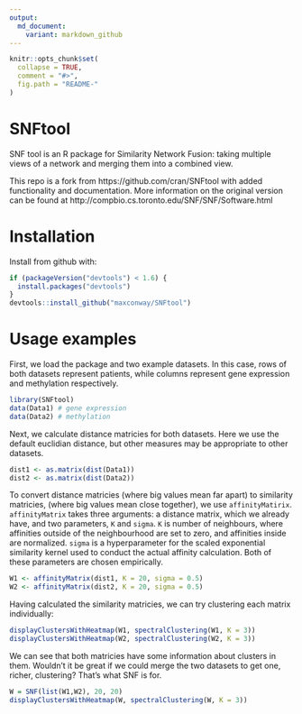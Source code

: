 ```yaml
---
output:
  md_document:
    variant: markdown_github
---
```


<!-- README.md is generated from README.Rmd. Please edit that file -->

```r
knitr::opts_chunk$set(
  collapse = TRUE,
  comment = "#>",
  fig.path = "README-"
)
```

SNFtool
=======
SNF tool is an R package for Similarity Network Fusion: taking multiple views of a network and merging them into a combined view.

This repo is a fork from https://github.com/cran/SNFtool with added functionality and documentation. More information on the original version can be found at http://compbio.cs.toronto.edu/SNF/SNF/Software.html

Installation
============
Install from github with:
```r
if (packageVersion("devtools") < 1.6) {
  install.packages("devtools")
}
devtools::install_github("maxconway/SNFtool")
```

Usage examples
==============
First, we load the package and two example datasets. In this case, rows of both datasets represent patients, while columns represent gene expression and methylation respectively.

```r
library(SNFtool)
data(Data1) # gene expression
data(Data2) # methylation
```

Next, we calculate distance matricies for both datasets. Here we use the default euclidian distance, but other measures may be appropriate to other datasets.
```r
dist1 <- as.matrix(dist(Data1))
dist2 <- as.matrix(dist(Data2))
```

To convert distance matricies (where big values mean far apart) to similarity matricies, (where big values mean close together), we use `affinityMatirix`.
`affinityMatrix` takes three arguments: a distance matrix, which we already have, and two parameters, `K` and `sigma`.
`K` is number of neighbours, where affinities outside of the neighbourhood are set to zero, and affinities inside are normalized.
`sigma` is a hyperparameter for the scaled exponential similarity kernel used to conduct the actual affinity calculation.
Both of these parameters are chosen empirically.

```r
W1 <- affinityMatrix(dist1, K = 20, sigma = 0.5)
W2 <- affinityMatrix(dist2, K = 20, sigma = 0.5)
```

Having calculated the similarity matricies, we can try clustering each matrix individually: 

```r
displayClustersWithHeatmap(W1, spectralClustering(W1, K = 3))
displayClustersWithHeatmap(W2, spectralClustering(W2, K = 3))
```

We can see that both matricies have some information about clusters in them. Wouldn't it be great if we could merge the two datasets to get one, richer, clustering? That's what SNF is for.

```r
W = SNF(list(W1,W2), 20, 20)
displayClustersWithHeatmap(W, spectralClustering(W, K = 3))
```


